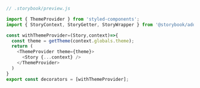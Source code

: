 ```js
// .storybook/preview.js

import { ThemeProvider } from 'styled-components';
import { StoryContext, StoryGetter, StoryWrapper } from '@storybook/addons';

const withThemeProvider=(Story,context)=>{
  const theme = getTheme(context.globals.theme);
  return (
    <ThemeProvider theme={theme}>
      <Story {...context} />
    </ThemeProvider>
  )
}
export const decorators = [withThemeProvider];
```